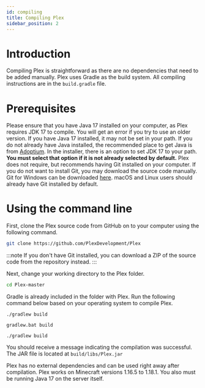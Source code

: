 ```yaml
---
id: compiling
title: Compiling Plex
sidebar_position: 2
---
```



# Introduction
Compiling Plex is straightforward as there are no dependencies that need to be added manually. Plex uses Gradle as the build system. All compiling instructions are in the ```build.gradle``` file.

# Prerequisites
Please ensure that you have Java 17 installed on your computer, as Plex requires JDK 17 to compile. You will get an error if you try to use an older version.
If you have Java 17 installed, it may not be set in your path. If you do not already have Java installed, the recommended place to get Java is from [Adoptium](https://adoptium.net/). In the installer, there is an option to set JDK 17 to your path. **You must select that option if it is not already selected by default.**
Plex does not require, but recommends having Git installed on your computer. If you do not want to install Git, you may download the source code manually. Git for Windows can be downloaded [here](https://git-scm.com). macOS and Linux users should already have Git installed by default.

# Using the command line
First, clone the Plex source code from GitHub on to your computer using the following command.
```bash
git clone https://github.com/PlexDevelopment/Plex
```

:::note
If you don't have Git installed, you can download a ZIP of the source code from the repository instead.
:::

Next, change your working directory to the Plex folder.

```bash
cd Plex-master
```

Gradle is already included in the folder with Plex. Run the following command below based on your operating system to compile Plex.
<Tabs>
<TabItem value="macOS" label = "macOS" default>

	./gradlew build

</TabItem>
<TabItem value="Windows" label="Windows">

	gradlew.bat build

</TabItem>
<TabItem value="Linux" label="Linux">

	./gradlew build

</TabItem>
</Tabs>

You should receive a message indicating the compilation was successful. The JAR file is located at ```build/libs/Plex.jar```

Plex has no external dependencies and can be used right away after compilation. Plex works on Minecraft versions 1.16.5 to 1.18.1. You also must be running Java 17 on the server itself.
